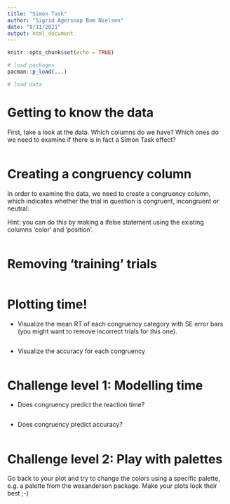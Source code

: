 ```yaml
---
title: "Simon Task"
author: "Sigrid Agersnap Bom Nielsen"
date: "8/11/2021"
output: html_document
---
```


```r
knitr::opts_chunk$set(echo = TRUE)
```

```r
# load packages
pacman::p_load(...)
```

```r
# load data
```

# Getting to know the data
First, take a look at the data. Which columns do we have? Which ones do we need to examine if there is in fact a Simon Task effect? 

```r
```

# Creating a congruency column 
In order to examine the data, we need to create a congruency column, which indicates whether the trial in question is congruent, incongruent or neutral. 

Hint: you can do this by making a ifelse statement using the existing columns 'color' and 'position'. 

```r
```

# Removing 'training' trials

```r
```

# Plotting time! 
- Visualize the mean RT of each congruency category with SE error bars (you might want to remove incorrect trials for this one).

```r

```

- Visualize the accuracy for each congruency

```r

```

# Challenge level 1: Modelling time

 - Does congruency predict the reaction time? 
 
```r

```

- Does congruency predict accuracy? 

```r

```

# Challenge level 2: Play with palettes 
Go back to your plot and try to change the colors using a specific palette, e.g. a palette from the wesanderson package. 
Make your plots look their best ;-)
